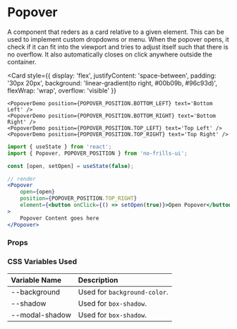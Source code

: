 
<Meta title='Declarative Components/Popover' component={PopoverDemo} />

# Popover

A component that reders as a card relative to a given element. This can be used to implement custom
dropdowns or menu. When the popover opens, it check if it can fit into the viewport and tries to 
adjust itself such that there is no overflow. It also automatically closes on click anywhere outside
the container.

<Card style={{
        display: 'flex', justifyContent: 'space-between', padding: '30px 20px',
        background: 'linear-gradient(to right, #00b09b, #96c93d)', flexWrap: 'wrap',
        overflow: 'visible'
    }}
>
    <PopoverDemo position={POPOVER_POSITION.BOTTOM_LEFT} text='Bottom Left' />
    <PopoverDemo position={POPOVER_POSITION.BOTTOM_RIGHT} text='Bottom Right' />
    <PopoverDemo position={POPOVER_POSITION.TOP_LEFT} text='Top Left' />
    <PopoverDemo position={POPOVER_POSITION.TOP_RIGHT} text='Top Right' />
</Card>

```jsx
import { useState } from 'react';
import { Popover, POPOVER_POSITION } from 'no-frills-ui';

const [open, setOpen] = useState(false);

// render
<Popover
    open={open}
    position={POPOVER_POSITION.TOP_RIGHT}
    element={<button onClick={() => setOpen(true)}>Open Popover</button>}
>
    Popover Content goes here
</Popover>
```

### Props

<Props of={Popover} />

### CSS Variables Used

| Variable Name | Description |
| :- | :- |
| --background | Used for `background-color`. |
| --shadow | Used for `box-shadow`. |
| --modal-shadow | Used for `box-shadow`. |